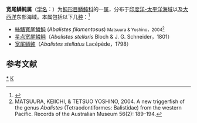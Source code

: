 {{Automatic taxobox
| taxon = Abalistes
| image = Balistes Phaleratus (Discoveries in Australia).jpg
| image_caption =[[星点宽尾鳞鲀|星点宽尾鳞鲀]]（''Abalistes stellaris''）
| authority = [[戴维·斯塔尔·乔丹|D. S. Jordan]] & [[阿尔文·西尔|Seale]]，1906
}}
'''宽尾鳞鲀属'''（[[学名|学名]]：{{lang|la|''Abalistes''}}）为[[鲀形目|鲀形目]][[鳞鲀科|鳞鲀科]]的一[[属_(生物)|属]]，分布于[[印度洋-太平洋海域|印度洋-太平洋海域]]以及[[大西洋|大西洋]]东部海域。本属包括以下几[[物种|种]]：<ref>{{FishBase genus | genus = Abalistes| month = October | year = 2012}}</ref>
*[[絲鰭寬尾鱗魨|絲鰭寬尾鱗魨]] (''Abalistes filamentosus'') <small>Matsuura & Yoshino，2004<ref name="Matsuura">MATSUURA, KEIICHI, & TETSUO YOSHINO, 2004. A new triggerfish of the genus ''Abalistes'' (Tetraodontiformes: Balistidae) from the western Pacific. Records of the Australian Museum 56(2): 189–194.</ref></small>
*[[星点宽尾鳞鲀|星点宽尾鳞鲀]]（''Abalistes stellaris'' Bloch & J. G. Schneider，1801）
*[[宽尾鳞鲀|宽尾鳞鲀]]（''Abalistes stellatus'' Lacépède，1798）

== 参考文献 ==
{{reflist}}

{{Taxonbar}}

[[Category:宽尾鳞鲀属|*]]
[[Category:鳞鲀科|K]]